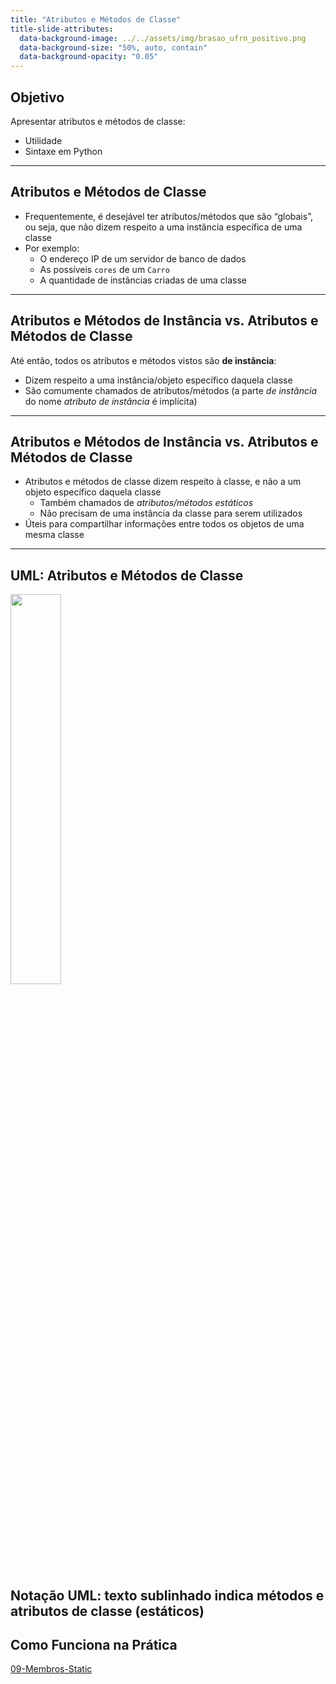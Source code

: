```yaml
---
title: "Atributos e Métodos de Classe"
title-slide-attributes:
  data-background-image: ../../assets/img/brasao_ufrn_positivo.png
  data-background-size: "50%, auto, contain"
  data-background-opacity: "0.05"
---
```


## Objetivo

Apresentar atributos e métodos de classe:

- Utilidade
- Sintaxe em Python

---

## Atributos e Métodos de Classe

- Frequentemente, é desejável ter atributos/métodos que são "globais",
  ou seja, que não dizem respeito a uma instância específica de uma classe
- Por exemplo:
  - O endereço IP de um servidor de banco de dados
  - As possíveis `cores` de um `Carro`
  - A quantidade de instâncias criadas de uma classe

---

## Atributos e Métodos de Instância vs. Atributos e Métodos de Classe

Até então, todos os atributos e métodos vistos são **de instância**:

- Dizem respeito a uma instância/objeto específico daquela classe
- São comumente chamados de atributos/métodos (a parte *de instância* do nome
  *atributo de instância* é implícita)

---

## Atributos e Métodos de Instância vs. Atributos e Métodos de Classe

- Atributos e métodos de classe dizem respeito à classe, e não
  a um objeto específico daquela classe
  - Também chamados de *atributos/métodos estáticos*
  - Não precisam de uma instância da classe para serem utilizados
- Úteis para compartilhar informações entre todos os objetos de uma mesma
  classe

---

## UML: Atributos e Métodos de Classe {.nostretch}

![](img/classe_pessoa_static.png){width=40% fig-align="center"}

Notação UML: texto sublinhado indica métodos e atributos de classe (estáticos)
---

## Como Funciona na Prática

[09-Membros-Static](09-Membros-Static.ipynb)